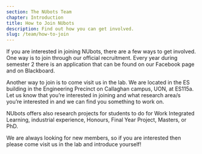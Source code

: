 ```yaml
---
section: The NUbots Team
chapter: Introduction
title: How to Join NUbots
description: Find out how you can get involved.
slug: /team/how-to-join
---
```


If you are interested in joining NUbots, there are a few ways to get involved. One way is to join through our official recruitment. Every year during semester 2 there is an application that can be found on our Facebook page and on Blackboard.

Another way to join is to come visit us in the lab. We are located in the ES building in the Engineering Precinct on Callaghan campus, UON, at ES115a. Let us know that you’re interested in joining and what research area/s you’re interested in and we can find you something to work on.

NUbots offers also research projects for students to do for Work Integrated Learning, industrial experience, Honours, Final Year Project, Masters, or PhD.

We are always looking for new members, so if you are interested then please come visit us in the lab and introduce yourself!
